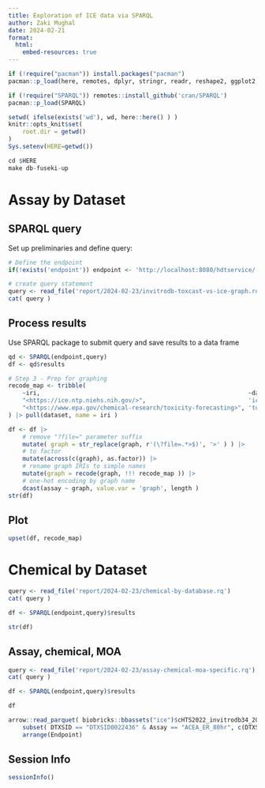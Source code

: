 ```yaml
---
title: Exploration of ICE data via SPARQL
author: Zaki Mughal
date: 2024-02-21
format:
  html:
    embed-resources: true
---
```


```r
if (!require("pacman")) install.packages("pacman")
pacman::p_load(here, remotes, dplyr, stringr, readr, reshape2, ggplot2, ComplexUpset)

if (!require("SPARQL")) remotes::install_github('cran/SPARQL')
pacman::p_load(SPARQL)

setwd( ifelse(exists('wd'), wd, here::here() ) )
knitr::opts_knit$set(
    root.dir = getwd()
)
Sys.setenv(HERE=getwd())
```


```r
cd $HERE
make db-fuseki-up
```

# Assay by Dataset

## SPARQL query

Set up preliminaries and define query:

```r
# Define the endpoint
if(!exists('endpoint')) endpoint <- 'http://localhost:8080/hdtservice/'
```

```r
# create query statement
query <- read_file('report/2024-02-23/invitrodb-toxcast-vs-ice-graph.rq')
cat( query )
```

## Process results

Use SPARQL package to submit query and save results to a data frame
```r
qd <- SPARQL(endpoint,query)
df <- qd$results

# Step 3 - Prep for graphing
recode_map <- tribble(
	~iri,                                                           ~dataset,
	"<https://ice.ntp.niehs.nih.gov/>",                             'ice',
	"<https://www.epa.gov/chemical-research/toxicity-forecasting>", 'toxcast'
) |> pull(dataset, name = iri )

df <- df |>
	# remove "?file=" parameter suffix
	mutate( graph = str_replace(graph, r'(\?file=.*>$)', '>' ) ) |>
	# to factor
	mutate(across(c(graph), as.factor)) |>
	# rename graph IRIs to simple names
	mutate(graph = recode(graph, !!! recode_map )) |>
	# one-hot encoding by graph name
	dcast(assay ~ graph, value.var = 'graph', length )
str(df)
```

## Plot

```r
upset(df, recode_map)
```

# Chemical by Dataset

```r
query <- read_file('report/2024-02-23/chemical-by-database.rq')
cat( query )

df <- SPARQL(endpoint,query)$results

str(df)
```

## Assay, chemical, MOA


```r
query <- read_file('report/2024-02-23/assay-chemical-moa-specific.rq')
cat( query )

df <- SPARQL(endpoint,query)$results

df
```

```r
arrow::read_parquet( biobricks::bbassets("ice")$cHTS2022_invitrodb34_20220302_parquet) |>
	subset( DTXSID == "DTXSID0022436" & Assay == "ACEA_ER_80hr", c(DTXSID, Assay, ChemicalName, Endpoint, Response, ResponseUnit) ) |>
	arrange(Endpoint)
```

## Session Info
```r
sessionInfo()
```

